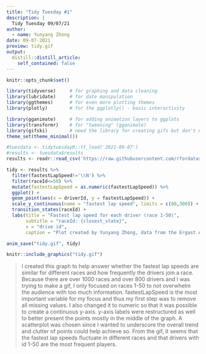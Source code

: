 ```yaml
---
title: "Tidy Tuesday #1"
description: |
  Tidy Tuesday 09/07/21
author:
  - name: Yunyang Zhong
date: 09-07-2021
preview: tidy.gif
output:
  distill::distill_article:
    self_contained: false
---
```


```r
knitr::opts_chunk$set()
```

```r
library(tidyverse)     # for graphing and data cleaning
library(lubridate)     # for date manipulation
library(ggthemes)      # for even more plotting themes
library(plotly)        # for the ggplotly() - basic interactivity

library(gganimate)     # for adding animation layers to ggplots
library(transformr)    # for "tweening" (gganimate)
library(gifski)        # need the library for creating gifs but don't need to load each time
theme_set(theme_minimal())
```

```r
#tuesdata <- tidytuesdayR::tt_load('2021-09-07')
#results <- tuesdata$results
results <- readr::read_csv('https://raw.githubusercontent.com/rfordatascience/tidytuesday/master/data/2021/2021-09-07/results.csv')
```

```r
tidy <- results %>% 
  filter(fastestLapSpeed!='\\N') %>% 
  filter(raceId<=50) %>% 
  mutate(fastestLapSpeed = as.numeric(fastestLapSpeed)) %>% 
  ggplot() +
  geom_point(aes(x = driverId, y = fastestLapSpeed)) +
  scale_y_continuous(name = "fastest lap speed", limits = c(80,300)) +
  transition_states(raceId) +
  labs(title = "Fastest lap speed for each driver (race 1-50)",
       subtitle = "raceId: {closest_state}",
       x = "drive id",
       caption = "Plot created by Yunyang Zhong, data from the Ergast API")

anim_save("tidy.gif", tidy)
```

```r
knitr::include_graphics("tidy.gif")
```

> I created this graph to help answer whether the fastest lap speeds are similar for different races and how frequently the drivers join a race. Because there are over 1000 races and over 800 drivers and I was trying to make a gif, I only focused on races 1-50 to not overwhelm the audience with too much information. fastestLapSpeed is the most important variable for my focus and thus my first step was to remove all missing values. I also changed it to numeric so that it was possible to create a continuous y-axis. y-axis labels were restructured as well to better present the points mostly in the middle of the graph. A scatterplot was chosen since I wanted to underscore the overall trend and clutter of points could help achieve so. From the gif, it seems that the fastest lap speeds fluctuate in different races and that drivers with id 1-50 are the most frequent players.